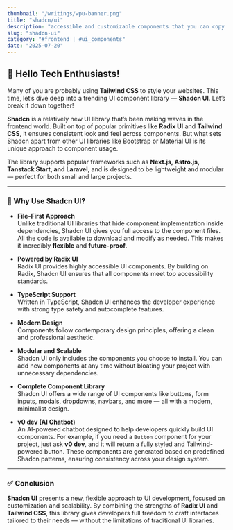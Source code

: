 ---
thumbnail: "/writings/wpu-banner.png"
title: "shadcn/ui"
description: "accessible and customizable components that you can copy and paste into your apps. free. open source."
slug: "shadcn-ui"
category: "#frontend | #ui_components"
date: "2025-07-20"
---

## 👋 Hello Tech Enthusiasts!

Many of you are probably using **Tailwind CSS** to style your websites. This time, let’s dive deep into a trending UI component library — **Shadcn UI**. Let’s break it down together!

**Shadcn** is a relatively new UI library that’s been making waves in the frontend world. Built on top of popular primitives like **Radix UI** and **Tailwind CSS**, it ensures consistent look and feel across components. But what sets Shadcn apart from other UI libraries like Bootstrap or Material UI is its unique approach to component usage.

The library supports popular frameworks such as **Next.js, Astro.js, Tanstack Start, and Laravel**, and is designed to be lightweight and modular — perfect for both small and large projects.

---

### 🚀 Why Use Shadcn UI?

- **File-First Approach**  
  Unlike traditional UI libraries that hide component implementation inside dependencies, Shadcn UI gives you full access to the component files. All the code is available to download and modify as needed. This makes it incredibly **flexible** and **future-proof**.

- **Powered by Radix UI**  
  Radix UI provides highly accessible UI components. By building on Radix, Shadcn UI ensures that all components meet top accessibility standards.

- **TypeScript Support**  
  Written in TypeScript, Shadcn UI enhances the developer experience with strong type safety and autocomplete features.

- **Modern Design**  
  Components follow contemporary design principles, offering a clean and professional aesthetic.

- **Modular and Scalable**  
  Shadcn UI only includes the components you choose to install. You can add new components at any time without bloating your project with unnecessary dependencies.

- **Complete Component Library**  
  Shadcn UI offers a wide range of UI components like buttons, form inputs, modals, dropdowns, navbars, and more — all with a modern, minimalist design.

- **v0 dev (AI Chatbot)**  
  An AI-powered chatbot designed to help developers quickly build UI components. For example, if you need a `Button` component for your project, just ask **v0 dev**, and it will return a fully styled and Tailwind-powered button. These components are generated based on predefined Shadcn patterns, ensuring consistency across your design system.

---

### ✅ Conclusion

**Shadcn UI** presents a new, flexible approach to UI development, focused on customization and scalability. By combining the strengths of **Radix UI** and **Tailwind CSS**, this library gives developers full freedom to craft interfaces tailored to their needs — without the limitations of traditional UI libraries.

